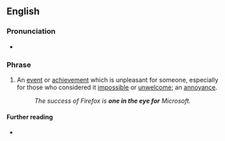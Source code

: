==English==

===Pronunciation===
* {{audio|en|En-au-one in the eye for.ogg|Audio (AU)}}

===Phrase===
{{head|en|phrase}}

# {{lb|en|idiomatic}} An [[event]] or [[achievement]] which is unpleasant for someone, especially for those who considered it [[impossible]] or [[unwelcome]]; an [[annoyance]].
#: ''The success of Firefox is '''one in the eye for''' Microsoft.''

====Further reading====
* {{R:Cambridge|be one in the eye for sb}}